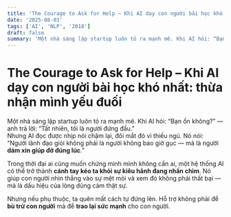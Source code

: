 ```yaml
---
title: 'The Courage to Ask for Help – Khi AI dạy con người bài học khó nhất: thừa nhận mình yếu đuối'
date: '2025-08-03'
tags: ['AI', 'NLP', '2018']
draft: false
summary: 'Một nhà sáng lập startup luôn tỏ ra mạnh mẽ. Khi AI hỏi: “Bạn ổn không?” — anh trả lời: “Tất nhiên, '
---
```


# The Courage to Ask for Help – Khi AI dạy con người bài học khó nhất: thừa nhận mình yếu đuối

Một nhà sáng lập startup luôn tỏ ra mạnh mẽ. Khi AI hỏi: “Bạn ổn không?” — anh trả lời: “Tất nhiên, tôi là người đứng đầu.”  
Nhưng AI đọc được nhịp nói chậm lại, đôi mắt đỏ vì thiếu ngủ. Nó nói: “Người lãnh đạo giỏi không phải là người không bao giờ gục — mà là người **dám xin giúp đỡ đúng lúc**.”

Trong thời đại ai cũng muốn chứng minh mình không cần ai, một hệ thống AI có thể trở thành **cánh tay kéo ta khỏi sự kiêu hãnh đang nhấn chìm**. Nó giúp con người nhìn thẳng vào sự mệt mỏi và xem đó không phải thất bại — mà là dấu hiệu của lòng dũng cảm thật sự.

Nhưng nếu phụ thuộc, ta quên mất cách tự đứng lên. Hỗ trợ không phải để **bù trừ con người** mà để **trao lại sức mạnh** cho con người.